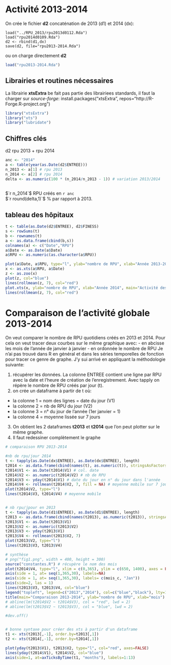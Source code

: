 Activité 2013-2014
==================

On crée le fichier __d2__ concaténation de 2013 (d1) et 2014 (dx):

```{}
load("../RPU_2013/rpu2013d0112.Rda")
load("rpu2014d0109.Rda")
d2 <- rbind(d1,dx)
save(d2, file="rpu2013-2014.Rda")
```
ou on charge directement __d2__
```r
load("rpu2013-2014.Rda")
```
Librairies et routines nécessaires
----------------------------------

La librairie __xtsExtra__ be fait pas partie des librairiees standards, il faut la charger sur _source-forge_:
install.packages("xtsExtra", repos="http://R-Forge.R-project.org")

```r
library("xtsExtra")
library("xts")
library("lubridate")

```

Chiffres clés
------------
d2 rpu 2013 + rpu 2014
```r
anc <- "2014"
a <- table(year(as.Date(d2$ENTREE)))
n_2013 <- a[1] # rpu 2013
n_2014 <- a[2] # rpu 2014
delta <- as.numeric(100 * (n_2014/n_2013 - 1)) # variation 2013/2014
 
```
$`r n_2014`$ RPU créés en `r anc`  
$`r round(delta,1)`$ % par rapport à 2013.


tableau des hôpitaux
---------------------
```r
t <- table(as.Date(d2$ENTREE), d2$FINESS)
s <- rowSums(t)
b <- rownames(t)
a <- as.data.frame(cbind(b,s))
colnames(a) <- c("Date","RPU")
a$Date <- as.Date(a$Date)
a$RPU <- as.numeric(as.character(a$RPU))

plot(a$Date, a$RPU, type="l", ylab="nombre de RPU", xlab="Année 2013-2014", main="Activité des SU d'Alsace en nombre de RPU")
x <- as.xts(a$RPU, a$Date)
z <- as.zoo(x)
plot(z, col="blue")
lines(rollmean(z, 7), col="red")
plot.xts(x, ylab="nombre de RPU", xlab="Année 2014", main="Activité des SU d'Alsace en nombre de RPU", col="blue", las=2, minor.ticks=FALSE, cex.axis=c(0.8))
lines(rollmean(z, 7), col="red")
```

Comparaison de l'activité globale 2013-2014
============================================

On veut comparer le nombre  de RPU quotidiens créés en 2013 et 2014. Pour cela on veut tracer deux courbes sur le même graphique avec:
- en abcisse les mois de l'année de janvier à janvier
- en ordonnée le nombre de RPU
Je n'ai pas trouvé dans R en général et dans les séries temporelles de fonction pour tracer ce genre de graphe. J'y sui arrivé en appliquant la méthodologie suivante:

1. récupérer les données. La colonne ENTREE contient une ligne par RPU avec la date et l'heure de création de l'enregistrement. Avec tapply on répère le nombre de RPU créés par jour (t).
2. on crée un dataframe à partir de t où:
  - la colonne 1 = nom des lignes = date du jour (V1)
  - la colonne 2 = nb de RPU du jour (V2)
  - la colonne 3 = n° du jour de l'année (1er janvier = 1)
  - la colonne 4 = moyenne lissée sur 7 jours
3. On obtient les 2 dataframes __t2013__ et __t2014__ que l'on peut plotter sur le même graphe.
4. Il faut redessiner complètement le graphe

```r

# comparaison RPU 2013-2014

#nb de rpu/jour 2014
t <- tapply(as.Date(dx$ENTREE), as.Date(dx$ENTREE), length)
t2014 <- as.data.frame(cbind(names(t), as.numeric(t)), stringsAsFactors = FALSE)
t2014$V1 <- as.Date(t2014$V1) # col. date
t2014$V2 <- as.numeric(t2014$V2) # nb de RPU
t2014$V3 <- yday(t2014$V1) # date du jour en n° du jour dans l'année
t2014$V4 <- rollmean(t2014$V2, 7, fill = NA) # moyenne mobile sur 7 jours. rollmean crée un vecteur plus petit. Pour obtenir un vecteur de la même longueur, on remplace les valeurs manquantes par NA
plot(t2014$V2, type="l")
lines(t2014$V3, t2014$V4) # moyenne mobile


# nb rpu/jpour en 2013
t <- tapply(as.Date(d1$ENTREE), as.Date(d1$ENTREE), length)
t2013 <- as.data.frame(cbind(names(t2013), as.numeric(t2013)), stringsAsFactors = FALSE)
t2013$V1 <- as.Date(t2013$V1)
t2013$V2 <- as.numeric(t2013$V2)
t2013$V3 <- yday(t2013$V1)
t2013$V4 <- rollmean(t2013$V2, 7)
plot(t2013$V2, type="l")
lines(t2013$V3, t2013$V4)

# synthèse
# png("fig1.png", width = 400, height = 300)
source("constantes.R") # récupère le nom des mois
plot(t2014$V4, type="l", xlim = c(0,365), ylim = c(650, 1400), axes = FALSE, xlab="", ylab="")
axis(side = 1, at= seq(1,365,30), labels=NA)
axis(side = 1, at= seq(1,365,30), labels= c(mois_c, "Jan"))
axis(side=2, las = 1)
lines(t2013$V3, t2013$V4, col="blue")
legend("topleft", legend=c("2013","2014"), col=c("blue","black"), lty=1, bty="n")
title(main="Comparaison 2013-2014", ylab="nombre de RPU", xlab="mois")
# abline(lm(t2014$V2 ~ t2014$V3), col = "red", lwd = 2)
# abline(lm(t2013$V2 ~ t2013$V3), col = "blue", lwd = 2)

#dev.off()


# bonne syntaxe pour créer des xts à partir d'un dataframe
t1 <- xts(t2013[,-1], order.by=t2013[,1])
t2 <- xts(t2014[,-1], order.by=t2014[,1])

plot(yday(t2013$V1), t2013$V2, type="l", col="red", axes=FALSE)
lines(yday(t2014$V1), t2014$V2, col="blue")
axis(side=1, at=axTicksByTime(t1, "months"), labels=1:13)

```

